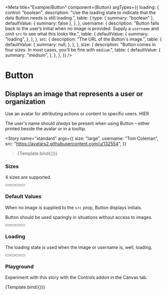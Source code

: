 

<Meta
  title="Example/Button"
  component={Button}
  argTypes={{
    loading: {
      control: "boolean",
      description:
        "Use the loading state to indicate that the data Button needs is still loading.",
      table: {
        type: { summary: "boolean" },
        defaultValue: { summary: false },
      },
    },
    username: {
      description:
        "Button falls back to the user’s initial when no image is provided. Supply a `username` and omit `src` to see what this looks like.",
      table: {
        defaultValue: {
          summary: "loading",
        },
      },
    },
    src: {
      description: "The URL of the Button's image.",
      table: {
        defaultValue: {
          summary: null,
        },
      },
    },
    size: {
      description:
        "Button comes in four sizes. In most cases, you’ll be fine with `medium`.",
      table: {
        defaultValue: {
          summary: "medium",
        },
      },
    },
  }}
/>

# Button

## Displays an image that represents a user or organization

<bg-red-500>Use an avatar for attributing actions or content to specific users. HIER</bg-red-500>

The user's name should _always_ be present when using Button – either printed beside the avatar or in a tooltip.


<Story
name="standard"
args={{
    size: "large",
    username: "Tom Coleman",
    src: "https://avatars2.githubusercontent.com/u/132554",
  }}

> {Template.bind({})}
> </Story>

### Sizes

4 sizes are supported.

<Story name="sizes">
  <div>
    <Button
      size="large"
      username="Tom Coleman"
      src="https://avatars2.githubusercontent.com/u/132554"
    />
    <Button
      size="medium"
      username="Tom Coleman"
      src="https://avatars2.githubusercontent.com/u/132554"
    />
    <Button
      size="small"
      username="Tom Coleman"
      src="https://avatars2.githubusercontent.com/u/132554"
    />
    <Button
      size="tiny"
      username="Tom Coleman"
      src="https://avatars2.githubusercontent.com/u/132554"
    />
  </div>
</Story>

### Default Values

When no image is supplied to the `src` prop, Button displays initials.

Button should be used sparingly in situations without access to images.

<Story name="initials">
  <div>
    <Button username="Tom Coleman" />
    <Button username="Dominic Nguyen" />
    <Button username="Kyle Suss" />
    <Button username="Michael Shilman" />
  </div>
</Story>

### Loading

The loading state is used when the image or username is, well, loading.

<Story name="loading">
  <div>
    <Button size="large" loading />
    <Button size="medium" loading />
    <Button size="small" loading />
    <Button size="tiny" loading />
  </div>
</Story>

### Playground

Experiment with this story with the Controls addon in the Canvas tab.

<Canvas>
  <Story
    name="controls"
    args={{
      loading: false,
      size: "tiny",
      username: "Dominic Nguyen",
      src: "https://avatars2.githubusercontent.com/u/263385",
    }}
  >
    {Template.bind({})}
  </Story>
</Canvas>
